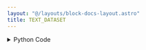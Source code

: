 ```yaml
---
layout: "@/layouts/block-docs-layout.astro"
title: TEXT_DATASET
---
```



<PythonDocsDisplay docstring={docstring} />
<AppDisplay app={app} blockName="TEXT_DATASET" client:visible />

<details>
<summary>Python Code</summary>
```python
from flojoy import flojoy, DataFrame, Array
from sklearn.datasets import fetch_20newsgroups
from sklearn.utils import Bunch
import pandas as pd
from typing import cast, Literal, Optional


# TODO: Add more datasets to this node.
@flojoy
def TEXT_DATASET(
    subset: Literal["train", "test", "all"] = "train",
    categories: Optional[Array] = None,
    remove_headers: bool = False,
    remove_footers: bool = False,
    remove_quotes: bool = False,
) -> DataFrame:
    """The TEXT_DATASET node loads the 20 newsgroups dataset from scikit-learn.

    The data is returned as a dataframe with one column containing the text and the other containing the category.

    Parameters
    ----------
    subset : "train" | "test" | "all", default="train"
        Select the dataset to load: "train" for the training set, "test" for the test set, "all" for both.
    categories : list of str, optional
        Select the categories to load. By default, all categories are loaded.
        The list of all categories is:
        'alt.atheism',
        'comp.graphics',
        'comp.os.ms-windows.misc',
        'comp.sys.ibm.pc.hardware',
        'comp.sys.mac.hardware',
        'comp.windows.x',
        'misc.forsale',
        'rec.autos',
        'rec.motorcycles',
        'rec.sport.baseball',
        'rec.sport.hockey',
        'sci.crypt',
        'sci.electronics',
        'sci.med',
        'sci.space',
        'soc.religion.christian',
        'talk.politics.guns',
        'talk.politics.mideast',
        'talk.politics.misc',
        'talk.religion.misc'
    remove_headers : boolean, default=false
        Remove the headers from the data.
    remove_footers : boolean, default=false
        Remove the footers from the data.
    remove_quotes : boolean, default=false
        Remove the quotes from the data.

    Returns
    -------
    DataFrame
    """

    to_remove = tuple(
        ["headers" for remove_headers in [remove_headers] if remove_headers]
        + ["footers" for remove_footers in [remove_footers] if remove_footers]
        + ["quotes" for remove_quotes in [remove_quotes] if remove_quotes]
    )

    newsgroups = fetch_20newsgroups(
        subset=subset,
        categories=categories.unwrap() if categories else None,
        remove=to_remove,
    )

    newsgroups = cast(Bunch, newsgroups)
    data = newsgroups.data
    labels = [newsgroups.target_names[i] for i in newsgroups.target]

    df = pd.DataFrame({"Text": data, "Label": labels})
    return DataFrame(df=df)

```
[Find this Flojoy Block on GitHub](https://github.com/flojoy-ai/blocks/blob/main/blocks/GENERATORS/SAMPLE_DATASETS/TEXT_DATASET/TEXT_DATASET.py)
</details>


## Example
